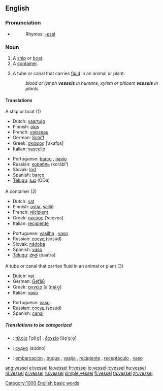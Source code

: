 ==English==

===Pronunciation===
*{{audio|en-us-vessel.ogg|Audio (US)}}
*:Rhymes: [[Rhymes:English:-ɛsəl|-ɛsəl]]

===Noun===
{{en-noun}}

# A [[ship]] or [[boat]].
# A [[container]].
# {{biology}} A tube or canal that carries [[fluid]] in an animal or plant.
#:''blood or lymph '''vessels''' in humans, xylem or phloem '''vessels''' in plants''

====Translations====
;A ship or boat (1)
{{top}}
*Dutch: [[vaartuig]] {{n}}
*Finnish: [[alus#Finnish|alus]]
*French: [[vaisseau]] {{m}}
*German: [[Schiff]] {{n}}
*Greek: [[σκάφος]] [ˈskafo̞s] {{n}}
*Italian: [[vascello]] {{m}}
{{mid}}
*Portuguese: [[barco]] {{m}}, [[navio]] {{m}}
*Russian: [[корабль]] (korábl’) {{m}}
*Slovak: [[loď]] {{f}}
*Spanish: [[barco]] {{m}}
*[[Telugu]]: [[ఓడ]] (ODa)
{{bottom}}

;A container (2)
{{top}}
*Dutch: [[vat]] {{n}}
*Finnish: [[astia]], [[säiliö]]
*French: [[récipient]] {{m}}
*Greek: [[σκεύος]] [ˈsce̞vo̞s] {{n}}
*Italian: [[recipiente]] {{m}}
{{mid}}
*Portuguese: [[vasilha]] {{f}}, [[vaso]] {{m}}
*Russian: [[сосуд]] (sosúd) {{m}}
*Slovak: [[nádoba]] {{f}}
*Spanish: [[vaso]] {{m}}
*[[Telugu]]: [[పాత్ర]] (paatra)
{{bottom}}

;A tube or canal that carries fluid in an animal or plant (3)
{{top}}
*Dutch: [[vat]] {{n}}
*German: [[Gefäß]] {{n}}
*Greek: [[αγγείο]] [aˈ(ŋ)ɟiˌo̞̞] {{n}}
*Italian: [[vaso]] {{m}}
{{mid}}
*Portuguese: [[vaso]] {{m}}
*Russian: [[сосуд]] (sosúd) {{m}}
*Spanish: [[canal]] {{m}}
{{bottom}}

=====Translations to be categorized=====
{{checktrans}}
*{{ttbc|Greek}}: [[πλοίο]] [ˈpliˌo̞] {{n}}, [[δοχείο]] [ðo̞ˈçiˌo̞] {{n}}
*{{ttbc|Russian}}: [[судно]] (súdno) {{n}}
*{{ttbc|Spanish}}: [[embarcación]] {{f}}, [[buque]] {{m}}, [[vasija]] {{f}}, [[recipiente]] {{m}}, [[receptáculo]] {{m}}, [[vaso]] {{m}}

[[Category:1000 English basic words]]

[[ang:vessel]]
[[el:vessel]]
[[fa:vessel]]
[[fr:vessel]]
[[io:vessel]]
[[it:vessel]]
[[hu:vessel]]
[[nl:vessel]]
[[pl:vessel]]
[[ru:vessel]]
[[simple:vessel]]
[[fi:vessel]]
[[ta:vessel]]
[[zh:vessel]]